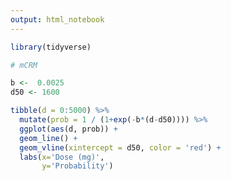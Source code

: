 ```yaml
---
output: html_notebook 
---
```


```r
library(tidyverse)

# mCRM

b <-  0.0025
d50 <- 1600

tibble(d = 0:5000) %>% 
  mutate(prob = 1 / (1+exp(-b*(d-d50)))) %>% 
  ggplot(aes(d, prob)) +
  geom_line() +
  geom_vline(xintercept = d50, color = 'red') +
  labs(x='Dose (mg)',
       y='Probability')
```



